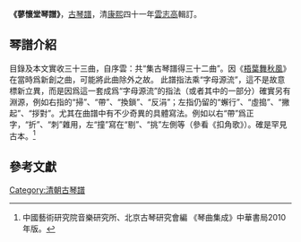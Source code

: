 '''《蓼懷堂琴譜》'''，[[古琴譜|古琴譜]]，清[[康熙|康熙]]四十一年[[雲志高|雲志高]]輯訂。

==琴譜介紹==
目錄及本文實收三十三曲，自序雲：共“集古琴譜得三十二曲”。因《[[梧葉舞秋風|梧葉舞秋風]]》在當時爲新創之曲，可能將此曲除外之故。
此譜指法乘“字母源流”，這不是故意標新立異，而是因爲這一套成爲“字母源流”的指法（或者其中的一部分）確實另有淵源，例如右指的“掃”、“帶”、“換鎖”、“反涓”；左指仍留的“蠏行”、“虛搗”、“撇起”、“拶對”。尤其在曲譜中有不少奇異的具體寫法。例如以右“帶”爲正字，“折”、“刺”雜用，左“撞”寫在“剔”、“挑”左側等（參看《扣角歌》）。確是罕見古本。<ref>中國藝術研究院音樂研究所、北京古琴研究會編 《琴曲集成》中華書局2010年版。</ref>

==參考文獻==
{{reflist}}

[[Category:清朝古琴譜|Category:清朝古琴譜]]
